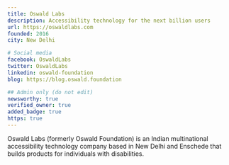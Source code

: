 ```yaml
---
title: Oswald Labs
description: Accessibility technology for the next billion users
url: https://oswaldlabs.com
founded: 2016
city: New Delhi

# Social media
facebook: OswaldLabs
twitter: OswaldLabs
linkedin: oswald-foundation
blog: https://blog.oswald.foundation

## Admin only (do not edit)
newsworthy: true
verified_owner: true
added_badge: true
https: true
---
```


Oswald Labs (formerly Oswald Foundation) is an Indian multinational accessibility technology company based in New Delhi and Enschede that builds products for individuals with disabilities.
